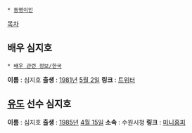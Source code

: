  * [[동명이인]]

[[목차]]
== 배우 심지호 ==
 * [[배우 관련 정보/한국]]

'''이름''' : 심지호
'''출생''' : [[1981년]] [[5월 2일]]
'''링크''' : [https://twitter.com/pickyboy_jiho 트위터]

== [[유도]] 선수 심지호 ==

'''이름''' : 심지호
'''출생''' : [[1985년]] [[4월 15일]]
'''소속''' : 수원시청
'''링크''' : [http://minihp.cyworld.com/pims/main/pims_main.asp?tid=62130370 미니홈피]
